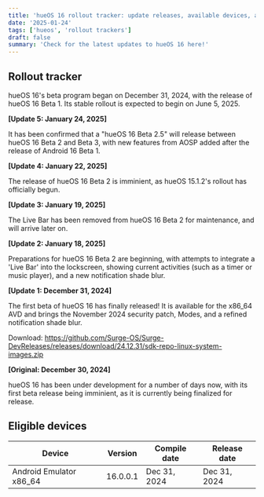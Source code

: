 ```yaml
--- 
title: 'hueOS 16 rollout tracker: update releases, available devices, and more! (updated 24/01/2025)'
date: '2025-01-24'
tags: ['hueos', 'rollout trackers']
draft: false
summary: 'Check for the latest updates to hueOS 16 here!'
---
```

## Rollout tracker

hueOS 16's beta program began on December 31, 2024, with the release of hueOS 16 Beta 1. Its stable rollout is expected to begin on June 5, 2025.

<b>[Update 5: January 24, 2025]</b>

It has been confirmed that a "hueOS 16 Beta 2.5" will release between hueOS 16 Beta 2 and Beta 3, with new features from AOSP added after the release of Android 16 Beta 1.

<b>[Update 4: January 22, 2025]</b>

The release of hueOS 16 Beta 2 is imminient, as hueOS 15.1.2's rollout has officially begun.

<b>[Update 3: January 19, 2025]</b>

The Live Bar has been removed from hueOS 16 Beta 2 for maintenance, and will arrive later on.

<b>[Update 2: January 18, 2025]</b>

Preparations for hueOS 16 Beta 2 are beginning, with attempts to integrate a 'Live Bar' into the lockscreen, showing current activities (such as a timer or music player), and a new notification shade blur.

<b>[Update 1: December 31, 2024]</b>

The first beta of hueOS 16 has finally released! It is available for the x86_64 AVD and brings the November 2024 security patch, Modes, and a refined notification shade blur.

Download: https://github.com/Surge-OS/Surge-DevReleases/releases/download/24.12.31/sdk-repo-linux-system-images.zip

<b>[Original: December 30, 2024]</b>

hueOS 16 has been under development for a number of days now, with its first beta release being imminient, as it is currently being finalized for release.

## Eligible devices
| Device   | Version  | Compile date  | Release date  |
|---|---|---|---|
| Android Emulator x86_64  | 16.0.0.1  | Dec 31, 2024  | Dec 31, 2024  |
